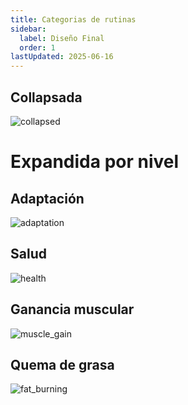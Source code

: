 ```yaml
---
title: Categorias de rutinas
sidebar:
  label: Diseño Final
  order: 1
lastUpdated: 2025-06-16
---
```


## Collapsada
![collapsed](./assets/collapsed.png)


# Expandida por nivel

## Adaptación
![adaptation](./assets/collapsed-adaptation.png)
## Salud
![health](./assets/collapsed-health.png)
## Ganancia muscular
![muscle_gain](./assets/collapsed-muscle_gain.png)
## Quema de grasa
![fat_burning](./assets/collapsed-fat_burning.png)
